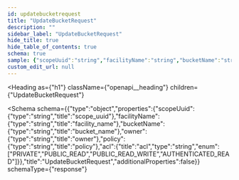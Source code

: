 ```yaml
---
id: updatebucketrequest
title: "UpdateBucketRequest"
description: ""
sidebar_label: "UpdateBucketRequest"
hide_title: true
hide_table_of_contents: true
schema: true
sample: {"scopeUuid":"string","facilityName":"string","bucketName":"string","owner":"string","policy":"string","acl":"PRIVATE"}
custom_edit_url: null
---
```



<Heading
  as={"h1"}
  className={"openapi__heading"}
  children={"UpdateBucketRequest"}
>
</Heading>





<Schema
  schema={{"type":"object","properties":{"scopeUuid":{"type":"string","title":"scope_uuid"},"facilityName":{"type":"string","title":"facility_name"},"bucketName":{"type":"string","title":"bucket_name"},"owner":{"type":"string","title":"owner"},"policy":{"type":"string","title":"policy"},"acl":{"title":"acl","type":"string","enum":["PRIVATE","PUBLIC_READ","PUBLIC_READ_WRITE","AUTHENTICATED_READ"]}},"title":"UpdateBucketRequest","additionalProperties":false}}
  schemaType={"response"}
>
  
</Schema>
            